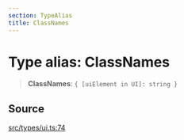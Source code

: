 ```yaml
---
section: TypeAlias
title: ClassNames
---
```


# Type alias: ClassNames

> **ClassNames**: `{ [uiElement in UI]: string }`

## Source

[src/types/ui.ts:74](https://github.com/gpbl/react-day-picker/blob/854070dd0/src/types/ui.ts#L74)
